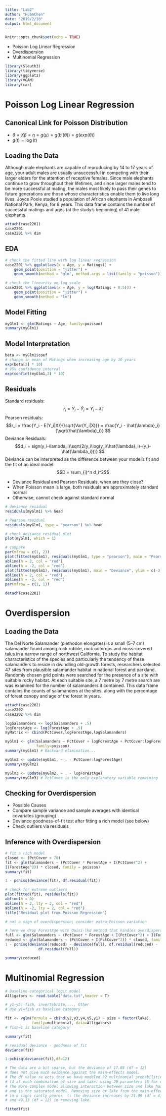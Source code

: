 ```yaml
---
title: "Lab2"
author: "HuanChen"
date: "2019/2/10"
output: html_document
---
```


```r
knitr::opts_chunk$set(echo = TRUE)
```

- Poisson Log Linear Regression
- Overdispersion
- Multinomial Regression

```r
library(Sleuth3)
library(tidyverse)
library(ggplot2)
library(VGAM)
library(car)
```


# Poisson Log Linear Regression

## Canonical Link for Poisson Distribution
- $\theta = X\beta = \eta = g(\mu) = g(b'(\theta)) = g(exp(\theta))$
- $g(t) = \log(t)$


## Loading the Data
Although male elephants are capable of reproducing by 14 to 17 years of age, your adult males are usually unsuccessful in competing with their larger elders for the attention of receptive females. Since male elephants continue to grow throughout their lifetimes, and since larger males tend to be more successful at mating, the males most likely to pass their genes to future generations are those whose characteristics enable them to live long lives. Joyce Poole studied a population of African elephants in Amboseli National Park, Kenya, for 8 years. This data frame contains the number of successful matings and ages (at the study's beginning) of 41 male elephants.
```r
attach(case2201)
case2201
case2201 %>% dim
```

## EDA
```r
# check the fitted line with log linear regression
case2201 %>% ggplot(aes(x = Age, y = Matings)) + 
    geom_point(position = "jitter") + 
    geom_smooth(method = "glm", method.args = list(family = "poisson"))

# check the linearity on log scale
case2201 %>% ggplot(aes(x = Age, y = log(Matings + 0.5))) + 
    geom_point(position = "jitter") + 
    geom_smooth(method = "lm")
```

## Model Fitting
```r
myGlm1 <- glm(Matings ~ Age, family=poisson)
summary(myGlm1)
```

## Model Interpretation
```r
beta <- myGlm1$coef
# change in mean of Matings when increasing age by 10 years
exp(beta[2] * 10)
# 95% confidence interval
exp(confint(myGlm1,2) * 10)  
```

## Residuals
Standard residuals:
$$ r_i = Y_i - \hat{Y}_i = Y_i - \hat{\lambda}_i$$
Pearson residuals:
$$r_i = \frac{Y_i - E(Y_i|X)}{\sqrt{Var(Y_i|X)}} = \frac{Y_i - \hat{\lambda}_i}{\sqrt{\hat{\lambda}_i}} $$
Deviance Residuals:
$$d_i = sign(y_i-\lambda_i)\sqrt{2(y_i\log(y_i/\hat{\lambda}_i)-(y_i-\hat{\lambda_i}))} $$
Deviance can be interpreted as the difference between your model's fit and the fit of an ideal model 
$$D = \sum_{i}^n d_i^2$$


- Deviance Residual and Pearson Residuals, when are they close?
- When Poisson mean is large, both residuals are approximately standard normal
- Otherwise, cannot check against standard normal

```r
# deviance residual
residuals(myGlm1) %>% head

# Pearson residual
residuals(myGlm1, type = "pearson") %>% head

# check deviance residual plot
plot(myGlm1, which = 1)

# compare
par(mfrow = c(1, 2))
plot(fitted(myGlm1), residuals(myGlm1, type = "pearson"), main = "Pearson", ylim = c(-3, 2.5))
abline(h = 2, col = "red")
abline(h = -2, col = "red")
plot(fitted(myGlm1), residuals(myGlm1), main = "Deviance", ylim = c(-3, 2.5))
abline(h = 2, col = "red")
abline(h = -2, col = "red")
par(mfrow = c(1, 1))
```

```r
detach(case2201)
```

# Overdispersion

## Loading the Data
The Del Norte Salamander (plethodon elongates) is a small (5--7 cm) salamander found among rock rubble, rock outcrops and moss-covered talus in a narrow range of northwest California. To study the habitat characteristics of the species and particularly the tendency of these salamanders to reside in dwindling old-growth forests, researchers selected 47 sites from plausible salamander habitat in national forest and parkland. Randomly chosen grid points were searched for the presence of a site with suitable rocky habitat. At each suitable site, a 7 metre by 7 metre search are was examined for the number of salamanders it contained. This data frame contains the counts of salamanders at the sites, along with the percentage of forest canopy and age of the forest in years.
```r
attach(case2202)
case2202
case2202 %>% dim
```

```r
logSalamanders <- log(Salamanders + .5)
logForestAge <- log(ForestAge + .5)
myMatrix <- cbind(PctCover,logForestAge,logSalamanders)
```

```r
myGlm1 <- glm(Salamanders ~ PctCover + logForestAge + PctCover:logForestAge,
              family=poisson)
summary(myGlm1) # Backward elimination...

myGlm2 <- update(myGlm1, ~ . - PctCover:logForestAge)
summary(myGlm2)

myGlm3 <- update(myGlm2, ~ . - logForestAge)
summary(myGlm3) # PctCover is the only explanatory variable remaining
```

## Checking for Overdispersion
- Possible Causes
- Compare sample variance and sample averages with identical covariates (grouping)
- Deviance goodness-of-fit test after fitting a rich model (see below)
- Check outliers via residuals

## Inference with Overdispersion
```r
# fit a rich model
closed <- (PctCover > 70)
fit <- glm(Salamanders ~ (PctCover * ForestAge + I(PctCover^2) +
I(ForestAge^2)) * closed, family = poisson)
summary(fit)

1 - pchisq(deviance(fit), df.residual(fit))

# check for extreme outliers
plot(fitted(fit), residuals(fit))
abline(h = 0)
abline(h = 2, lty = 2, col = "red")
abline(h = -2, lty = 2, col = "red")
title("Residual plot from Poisson Regression")
```

```r
# not a sign of overdispersion; consider extra-Poisson variation
```

```r
# here we drop ForestAge with Quisi-lkd method that handles overdispersion
full <- glm(Salamanders ~ (PctCover * ForestAge + I(PctCover^2) + I(ForestAge^2)) * closed, family = quasipoisson)
reduced <- glm(Salamanders ~ (PctCover + I(PctCover^2)) * closed, family = quasipoisson)
1 - pchisq(deviance(reduced) - deviance(full), df.residual(reduced) -
               df.residual(full))
```

```r
summary(reduced)
```


# Multinomial Regression 
```r
# Baseline categorical logit model
Alligators <- read.table("data.txt",header = T)

# y1-y5: fish, invertebrate,..., Other
# Use y1=fish as baseline category

fit <- vglm(formula = cbind(y2,y3,y4,y5,y1) ~ size + factor(lake),
            family=multinomial, data=Alligators) 
# fish=1 is baseline category

summary(fit)

# residual deviance - goodness of fit
deviance(fit)

1-pchisq(deviance(fit),df=12)

# The data are a bit sparse, but the deviance of 17.08 (df = 12) 
# does not give much evidence against the main-effects model. 
# The df value re ects that we have modeled 32 multinomial probabilities 
# (4 at each combination of size and lake) using 20 parameters (5 for each logit). 
# The more complex model allowing interaction between size and lake has 12 more parameters 
# and is the saturated model. Removing size or lake from the main-effects model results 
# in a signi cantly poorer  t: the deviance increases by 21.09 (df = 4) in removing size 
# and 49.13 (df = 12) in removing lake.

fitted(fit)

```



